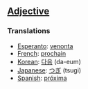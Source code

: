 ==[[Adjective]]==

===Translations===

*[[Esperanto]]: [[venonta]]
*[[French]]: [[prochain]]
*[[Korean]]: [[다음]] (da-eum)
*[[Japanese]]: [[つぎ]] (tsugi)
*[[Spanish]]: [[próxima]]